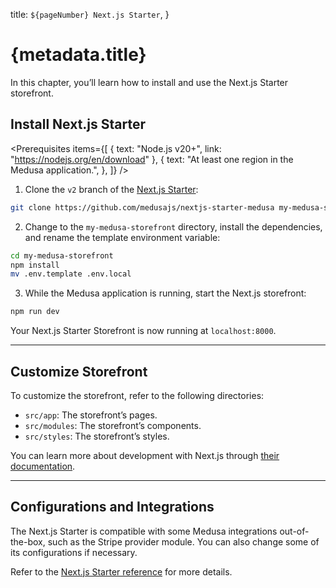 
  title: `${pageNumber} Next.js Starter`,
}

# {metadata.title}

In this chapter, you’ll learn how to install and use the Next.js Starter storefront.

## Install Next.js Starter

<Prerequisites items={[
  {
    text: "Node.js v20+",
    link: "https://nodejs.org/en/download"
  },
  {
    text: "At least one region in the Medusa application.",
  },
]} />

1. Clone the `v2` branch of the [Next.js Starter](https://github.com/medusajs/nextjs-starter-medusa):

```bash
git clone https://github.com/medusajs/nextjs-starter-medusa my-medusa-storefront
```

2. Change to the `my-medusa-storefront` directory, install the dependencies, and rename the template environment variable:

```bash npm2yarn
cd my-medusa-storefront
npm install
mv .env.template .env.local
```

3. While the Medusa application is running, start the Next.js storefront:

```bash npm2yarn
npm run dev
```

Your Next.js Starter Storefront is now running at `localhost:8000`.

---

## Customize Storefront

To customize the storefront, refer to the following directories:

- `src/app`: The storefront’s pages.
- `src/modules`: The storefront’s components.
- `src/styles`: The storefront’s styles.

<Note title="Tip">

You can learn more about development with Next.js through [their documentation](https://nextjs.org/docs/getting-started).

</Note>

---

## Configurations and Integrations

The Next.js Starter is compatible with some Medusa integrations out-of-the-box, such as the Stripe provider module. You can also change some of its configurations if necessary.

Refer to the [Next.js Starter reference](!resources!/nextjs-starter) for more details.
